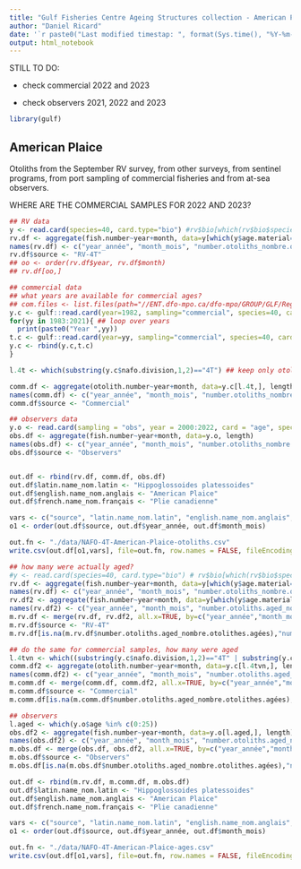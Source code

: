 ```yaml
---
title: "Gulf Fisheries Centre Ageing Structures collection - American Plaice"
author: "Daniel Ricard"
date: '`r paste0("Last modified timestap: ", format(Sys.time(), "%Y-%m-%d %H:%M:%S"))`'
output: html_notebook
---
```


STILL TO DO:

- check commercial 2022 and 2023

- check observers 2021, 2022 and 2023

```r
library(gulf)
```

## American Plaice
Otoliths from the September RV survey, from other surveys, from sentinel programs, from port sampling of commercial fisheries and from at-sea observers.

WHERE ARE THE COMMERCIAL SAMPLES FOR 2022 AND 2023?

```r
## RV data
y <- read.card(species=40, card.type="bio") #rv$bio[which(rv$bio$species==40),]
rv.df <- aggregate(fish.number~year+month, data=y[which(y$age.material==1),], length)
names(rv.df) <- c("year_année", "month_mois", "number.otoliths_nombre.otolithes")
rv.df$source <- "RV-4T"
## oo <- order(rv.df$year, rv.df$month)
## rv.df[oo,]

## commercial data
## what years are available for commercial ages?
## com.files <- list.files(path="//ENT.dfo-mpo.ca/dfo-mpo/GROUP/GLF/Regional_Shares/Science/Hd2/commercial/age", pattern="plaage")
y.c <- gulf::read.card(year=1982, sampling="commercial", species=40, card.type="age") ## this loads all pre-1982 commercial ages
for(yy in 1983:2021){ ## loop over years
  print(paste0("Year ",yy))
t.c <- gulf::read.card(year=yy, sampling="commercial", species=40, card.type="age")
y.c <- rbind(y.c,t.c)
}

l.4t <- which(substring(y.c$nafo.division,1,2)=="4T") ## keep only otoliths collected in NAFO 4T

comm.df <- aggregate(otolith.number~year+month, data=y.c[l.4t,], length)
names(comm.df) <- c("year_année", "month_mois", "number.otoliths_nombre.otolithes")
comm.df$source <- "Commercial"

## observers data
y.o <- read.card(sampling = "obs", year = 2000:2022, card = "age", species = 40)
obs.df <- aggregate(fish.number~year+month, data=y.o, length)
names(obs.df) <- c("year_année", "month_mois", "number.otoliths_nombre.otolithes")
obs.df$source <- "Observers"


out.df <- rbind(rv.df, comm.df, obs.df)
out.df$latin.name_nom.latin <- "Hippoglossoides platessoides"
out.df$english.name_nom.anglais <- "American Plaice"
out.df$french.name_nom.français <- "Plie canadienne"

vars <- c("source", "latin.name_nom.latin", "english.name_nom.anglais", "french.name_nom.français", "year_année","month_mois","number.otoliths_nombre.otolithes")
o1 <- order(out.df$source, out.df$year_année, out.df$month_mois)

out.fn <- "./data/NAFO-4T-American-Plaice-otoliths.csv"
write.csv(out.df[o1,vars], file=out.fn, row.names = FALSE, fileEncoding = "UTF8")

## how many were actually aged?
#y <- read.card(species=40, card.type="bio") # rv$bio[which(rv$bio$species==40),]
rv.df <- aggregate(fish.number~year+month, data=y[which(y$age.material==1),], length)
names(rv.df) <- c("year_année", "month_mois", "number.otoliths_nombre.otolithes")
rv.df2 <- aggregate(fish.number~year+month, data=y[which(y$age.material==1 & y$age %in% c(0:30)),], length)
names(rv.df2) <- c("year_année", "month_mois", "number.otoliths.aged_nombre.otolithes.agées")
m.rv.df <- merge(rv.df, rv.df2, all.x=TRUE, by=c("year_année","month_mois"))
m.rv.df$source <- "RV-4T"
m.rv.df[is.na(m.rv.df$number.otoliths.aged_nombre.otolithes.agées),"number.otoliths.aged_nombre.otolithes.agées"] <- 0

## do the same for commercial samples, how many were aged
l.4tvn <- which((substring(y.c$nafo.division,1,2)=="4T" | substring(y.c$nafo.division,1,3)=="4VN") & y.c$age %in% c(0:25)) 
comm.df2 <- aggregate(otolith.number~year+month, data=y.c[l.4tvn,], length)
names(comm.df2) <- c("year_année", "month_mois", "number.otoliths.aged_nombre.otolithes.agées")
m.comm.df <- merge(comm.df, comm.df2, all.x=TRUE, by=c("year_année","month_mois"))
m.comm.df$source <- "Commercial"
m.comm.df[is.na(m.comm.df$number.otoliths.aged_nombre.otolithes.agées),"number.otoliths.aged_nombre.otolithes.agées"] <- 0

## observers
l.aged <- which(y.o$age %in% c(0:25)) 
obs.df2 <- aggregate(fish.number~year+month, data=y.o[l.aged,], length)
names(obs.df2) <- c("year_année", "month_mois", "number.otoliths.aged_nombre.otolithes.agées")
m.obs.df <- merge(obs.df, obs.df2, all.x=TRUE, by=c("year_année","month_mois"))
m.obs.df$source <- "Observers"
m.obs.df[is.na(m.obs.df$number.otoliths.aged_nombre.otolithes.agées),"number.otoliths.aged_nombre.otolithes.agées"] <- 0

out.df <- rbind(m.rv.df, m.comm.df, m.obs.df)
out.df$latin.name_nom.latin <- "Hippoglossoides platessoides"
out.df$english.name_nom.anglais <- "American Plaice"
out.df$french.name_nom.français <- "Plie canadienne"

vars <- c("source", "latin.name_nom.latin", "english.name_nom.anglais", "french.name_nom.français", "year_année","month_mois","number.otoliths_nombre.otolithes","number.otoliths.aged_nombre.otolithes.agées")
o1 <- order(out.df$source, out.df$year_année, out.df$month_mois)

out.fn <- "./data/NAFO-4T-American-Plaice-ages.csv"
write.csv(out.df[o1,vars], file=out.fn, row.names = FALSE, fileEncoding = "UTF8")

```

